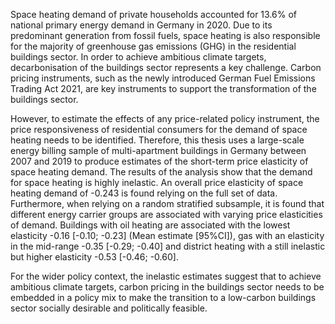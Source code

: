Space heating demand of private households accounted for 13.6% of national primary energy demand in Germany in 2020. Due to its predominant generation from fossil fuels, space heating is also responsible for the majority of greenhouse gas emissions (GHG) in the residential buildings sector. In order to achieve ambitious climate targets, decarbonisation of the buildings sector represents a key challenge. Carbon pricing instruments, such as the newly introduced German Fuel Emissions Trading Act 2021, are key instruments to support the transformation of the buildings sector.

\par However, to estimate the effects of any price-related policy instrument, the price responsiveness of residential consumers for the demand of space heating needs to be identified. Therefore, this thesis uses a large-scale energy billing sample of multi-apartment buildings in Germany between 2007 and 2019 to produce estimates of the short-term price elasticity of space heating demand. The results of the analysis show that the demand for space heating is highly inelastic. An overall price elasticity of space heating demand of -0.243 is found relying on the full set of data. Furthermore, when relying on a random stratified subsample, it is found that different energy carrier groups are associated with varying price elasticities of demand. Buildings with oil heating are associated with the lowest elasticity -0.16 [-0.10; -0.23] (Mean estimate [95%CI]), gas with an elasticity in the mid-range -0.35 [-0.29; -0.40] and district heating with a still inelastic but higher elasticity -0.53 [-0.46; -0.60].

\par For the wider policy context, the inelastic estimates suggest that to achieve ambitious climate targets, carbon pricing in the buildings sector needs to be embedded in a policy mix to make the transition to a low-carbon buildings sector socially desirable and politically feasible.
\par

\bigskip
\bigskip
\bigskip
\noindent

\begin{tabular}{m{14cm}}
\hline
\textbf{Code, GitHub Repository:} \\ 
\footnotesize \url{https://github.com/marcblauert/price-elasticities-heating-demand-ext.git}  \\
\hline
\end{tabular}
